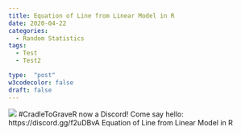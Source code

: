 ```yaml
---
title: Equation of Line from Linear Model in R
date: 2020-04-22
categories:
  - Random Statistics
tags:
  - Test
  - Test2

type:  "post"
w3codecolor: false
draft: false
---
```


<img src="https://www.cradletograver.com/auto-posts/images/Netlify-Custom-URL-and-New-Post-with-RStudio-Blogdown-Hugo.mp4.jpg">
#CradleToGraveR now a Discord! Come say hello: https://discord.gg/f2uDBvA
Equation of Line from Linear Model in R
